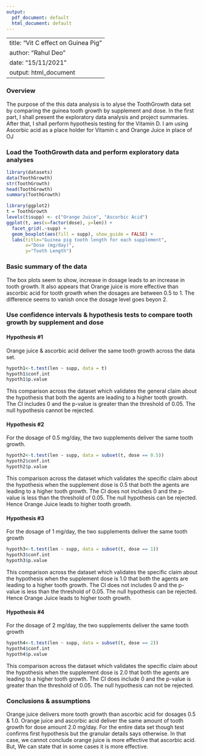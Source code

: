 ```yaml
---
output:
  pdf_document: default
  html_document: default
---
```

----
title: "Vit C effect on Guinea Pig"
author: "Rahul Deo"
date: "15/11/2021"
output: html_document
---
  
### Overview
  The purpose of the this data analysis is to alyse the ToothGrowth data set by
comparing the guinea tooth growth by supplement and dose. In the first part, I shall present the 
exploratory data analysis and project summaries. After that, I shall perform hypothesis testing for the Vitamin D. I am using Ascorbic acid as a place holder for Vitamin c and Orange Juice in place of OJ

### Load the ToothGrowth data and perform exploratory data analyses
```r
library(datasets)
data(ToothGrowth)
str(ToothGrowth)
head(ToothGrowth)
summary(ToothGrowth)
```

```r
library(ggplot2)
t = ToothGrowth
levels(t$supp) <- c("Orange Juice", "Ascorbic Acid")
ggplot(t, aes(x=factor(dose), y=len)) + 
  facet_grid(.~supp) +
  geom_boxplot(aes(fill = supp), show_guide = FALSE) +
  labs(title="Guinea pig tooth length for each supplement", 
       x="Dose (mg/day)",
       y="Tooth Length")
```

### Basic summary of the data
The box plots seem to show, increase in dosage leads to an increase in tooth growth.
It also appears that Orange juice is more effective than ascorbic acid for tooth growth when the dosages are between 0.5 to 1. The difference seems to vanish once the dosage level goes beyon 2.

### Use confidence intervals & hypothesis tests to compare tooth growth by supplement and dose
#### Hypothesis #1
Orange juice & ascorbic acid deliver the same tooth growth across the data set.
```r
hypoth1<-t.test(len ~ supp, data = t)
hypoth1$conf.int
hypoth1$p.value
```
This comparison across the dataset which validates the general claim about the hypothesis that both the agents are leading to a higher tooth growth. The CI includes 0 and the p-value is greater than the threshold of 0.05.  The null hypothesis cannot be rejected.

#### Hypothesis #2
For the dosage of 0.5 mg/day, the two supplements deliver the same tooth growth.
```r
hypoth2<-t.test(len ~ supp, data = subset(t, dose == 0.5))
hypoth2$conf.int
hypoth2$p.value
```
This comparison across the dataset which validates the specific claim about the hypothesis when the supplement dose is 0.5 that both the agents are leading to a higher tooth growth. The CI does not includes 0 and the p-value is less than the threshold of 0.05.  The null hypothesis can be rejected. Hence Orange Juice leads to higher tooth growth. 

#### Hypothesis #3
For the dosage of 1 mg/day, the two supplements deliver the same tooth growth
```r
hypoth3<-t.test(len ~ supp, data = subset(t, dose == 1))
hypoth3$conf.int
hypoth3$p.value
```
This comparison across the dataset which validates the specific claim about the hypothesis when the supplement dose is 1.0 that both the agents are leading to a higher tooth growth. The CI does not includes 0 and the p-value is less than the threshold of 0.05.  The null hypothesis can be rejected. Hence Orange Juice leads to higher tooth growth. 

#### Hypothesis #4
For the dosage of 2 mg/day, the two supplements deliver the same tooth growth
```r
hypoth4<-t.test(len ~ supp, data = subset(t, dose == 2))
hypoth4$conf.int
hypoth4$p.value
```
This comparison across the dataset which validates the specific claim about the hypothesis when the supplement dose is 2.0 that both the agents are leading to a higher tooth growth. The CI does include 0 and the p-value is greater than the threshold of 0.05.  The null hypothesis can not be rejected.  


### Conclusions & assumptions
Orange juice delivers more tooth growth than ascorbic acid for dosages 0.5 & 
  1.0. Orange juice and ascorbic acid deliver the same amount of tooth growth for 
dose amount 2.0 mg/day.  For the entire data set though test confirms first hypothesis but the granular details says otherwise. In that case, we cannot conclude orange juice is more effective that ascorbic acid. But, We can state that in some cases it is more effective. 

